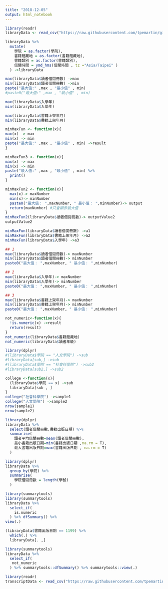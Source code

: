 ```yaml
---
title: "2018-12-05"
output: html_notebook
---
```

 

```r
library(readr)
libraryData <- read_csv("https://raw.githubusercontent.com/tpemartin/github-data/master/library100_102.csv")
```

```r
libraryData %>%
  mutate(
    學院 = as.factor(學院),
    書籍館藏地 = as.factor(書籍館藏地),
    書籍類別 = as.factor(書籍類別),
    借閱時間 = ymd_hms(借閱時間 , tz ="Asia/Taipei" )
  ) ->libraryData
```

```r
max(libraryData$讀者借閱冊數) ->max
min(libraryData$讀者借閱冊數) ->min
paste("最大值:" ,max , "最小值" , min)
#paste0("最大值:" ,max , "最小值" , min)

max(libraryData$入學年)
min(libraryData$入學年)

max(libraryData$書籍上架年月)
min(libraryData$書籍上架年月)
```
```r
minMaxFun <- function(x){
max(x) -> max
min(x) -> min
paste("最大值:" ,max , "最小值" , min) ->result
}
```

```r
minMaxFun3 <- function(x){
max(x) -> max
min(x) -> min
paste("最大值:" ,max , "最小值" , min) %>%
  print()
}
```

```r
minMaxFun2 <- function(x){
  max(x)-> maxNumber
  min(x)-> minNumber
  paste0("最大值： ",maxNumber, " 最小值： ",minNumber)-> output
  return(maxNumber) #只會顯示最大值
}
minMaxFun2(libraryData$讀者借閱冊數)-> outputValue2
outputValue2
```

```r
minMaxFun(libraryData$讀者借閱冊數) ->a1
minMaxFun(libraryData$書籍上架年月) ->a2
minMaxFun(libraryData$入學年) ->a3
```

```r
## 1
max(libraryData$讀者借閱冊數)-> maxNumber
min(libraryData$讀者借閱冊數)-> minNumber
paste0("最大值： ",maxNumber, " 最小值： ",minNumber)

## 2
max(libraryData$入學年)-> maxNumber
min(libraryData$入學年)-> minNumber
paste0("最大值： ",maxNumber, " 最小值： ",minNumber)

## 3
max(libraryData$書籍上架年月)-> maxNumber
min(libraryData$書籍上架年月)-> minNumber
paste0("最大值： ",maxNumber, " 最小值： ",minNumber)
```

```r
not_numeric<-function(x){
  !is.numeric(x) ->result
  return(result)
}
not_numeric(libraryData$書籍館藏地)
not_numeric(libraryData$讀者年級)
```

```r
library(dplyr)
#(libraryData$學院 == "人文學院") ->sub
#libraryData[sub,] ->sub
#(libraryData$學院 == "社會科學院") ->sub2
#libraryData[sub2,] ->sub2

college <-function(x){
  (libraryData$學院 == x) ->sub
  libraryData[sub , ]
}
college("社會科學院") ->sample1
college("人文學院") ->sample2
nrow(sample1)
nrow(sample2)
```

```r
library(dplyr)
libraryData %>%
  select(讀者借閱冊數,書籍出版日期) %>%
  summarise(
    讀者平均借閱冊數=mean(讀者借閱冊數),
    最小書籍出版日期=min(書籍出版日期 ,na.rm = T),
    最大書籍出版日期=max(書籍出版日期 , na.rm = T)
  )
```

```r
library(dplyr)
libraryData %>%
  group_by(學院) %>%
  summarise(
    學院借閱冊數 = length(學號)
  )
```

```r
library(summarytools)
library(summarytools)
libraryData %>%
  select_if(
    is.numeric
  ) %>% dfSummary() %>% 
view(.)
```

```r
(libraryData$書籍出版日期 == 1199) %>%
  which(.) %>%
  libraryData[. ,]
```

```r
library(summarytools)
libraryData %>%
  select_if(
   not_numeric
  ) %>% summarytools::dfSummary() %>% summarytools::view(.)
```

```r
library(readr)
transcriptData <- read_csv("https://raw.githubusercontent.com/tpemartin/github-data/master/transcript100_102.csv")
```


